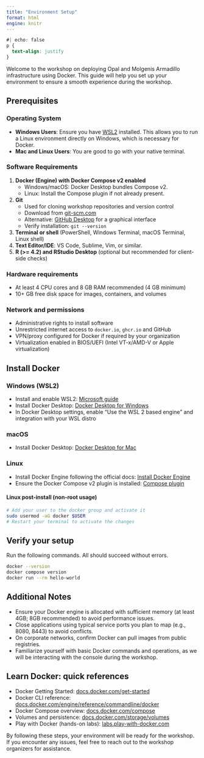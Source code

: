```yaml
---
title: "Environment Setup"
format: html
engine: knitr
---
```


```css
#| echo: false
p {
  text-align: justify
}
```

Welcome to the workshop on deploying Opal and Molgenis Armadillo infrastructure using Docker. This guide will help you set up your environment to ensure a smooth experience during the workshop.

## Prerequisites

### Operating System

- **Windows Users**: Ensure you have [WSL2](https://docs.microsoft.com/en-us/windows/wsl/install) installed. This allows you to run a Linux environment directly on Windows, which is necessary for Docker.
- **Mac and Linux Users**: You are good to go with your native terminal.

### Software Requirements

1. **Docker (Engine) with Docker Compose v2 enabled**
   - Windows/macOS: Docker Desktop bundles Compose v2.
   - Linux: Install the Compose plugin if not already present.
2. **Git**
   - Used for cloning workshop repositories and version control
   - Download from [git-scm.com](https://git-scm.com/downloads)
   - Alternative: [GitHub Desktop](https://desktop.github.com/) for a graphical interface
   - Verify installation: `git --version`
3. **Terminal or shell** (PowerShell, Windows Terminal, macOS Terminal, Linux shell)
4. **Text Editor/IDE**: VS Code, Sublime, Vim, or similar.
5. **R (>= 4.2) and RStudio Desktop** (optional but recommended for client-side checks)

### Hardware requirements

- At least 4 CPU cores and 8 GB RAM recommended (4 GB minimum)
- 10+ GB free disk space for images, containers, and volumes

### Network and permissions

- Administrative rights to install software
- Unrestricted internet access to `docker.io`, `ghcr.io` and GitHub
- VPN/proxy configured for Docker if required by your organization
- Virtualization enabled in BIOS/UEFI (Intel VT-x/AMD-V or Apple virtualization)

## Install Docker

### Windows (WSL2)

- Install and enable WSL2: [Microsoft guide](https://docs.microsoft.com/en-us/windows/wsl/install)
- Install Docker Desktop: [Docker Desktop for Windows](https://docs.docker.com/desktop/install/windows-install/)
- In Docker Desktop settings, enable "Use the WSL 2 based engine" and integration with your WSL distro

### macOS

- Install Docker Desktop: [Docker Desktop for Mac](https://docs.docker.com/desktop/install/mac-install/)

### Linux

- Install Docker Engine following the official docs: [Install Docker Engine](https://docs.docker.com/engine/install/)
- Ensure the Docker Compose v2 plugin is installed: [Compose plugin](https://docs.docker.com/compose/install/linux/)

#### Linux post-install (non-root usage)

```bash
# Add your user to the docker group and activate it
sudo usermod -aG docker $USER
# Restart your terminal to activate the changes
```

## Verify your setup

Run the following commands. All should succeed without errors.

```bash
docker --version
docker compose version
docker run --rm hello-world
```

## Additional Notes

- Ensure your Docker engine is allocated with sufficient memory (at least 4GB; 8GB recommended) to avoid performance issues.
- Close applications using typical service ports you plan to map (e.g., 8080, 8443) to avoid conflicts.
- On corporate networks, confirm Docker can pull images from public registries.
- Familiarize yourself with basic Docker commands and operations, as we will be interacting with the console during the workshop.

## Learn Docker: quick references

- Docker Getting Started: [docs.docker.com/get-started](https://docs.docker.com/get-started/)
- Docker CLI reference: [docs.docker.com/engine/reference/commandline/docker](https://docs.docker.com/engine/reference/commandline/docker/)
- Docker Compose overview: [docs.docker.com/compose](https://docs.docker.com/compose/)
- Volumes and persistence: [docs.docker.com/storage/volumes](https://docs.docker.com/storage/volumes/)
- Play with Docker (hands-on labs): [labs.play-with-docker.com](https://labs.play-with-docker.com/)

By following these steps, your environment will be ready for the workshop. If you encounter any issues, feel free to reach out to the workshop organizers for assistance.